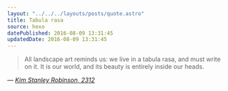 ```yaml
---
layout: "../../../layouts/posts/quote.astro"
title: Tabula rasa
source: hexo
datePublished: 2016-08-09 13:31:45
updatedDate: 2016-08-09 13:31:45
---
```


> All landscape art reminds us: we live in a tabula rasa, and must write on it. It is our world, and its beauty is entirely inside our heads.

— <cite>[Kim Stanley Robinson, _2312_](https://www.goodreads.com/book/show/11830394-2312)</cite>
